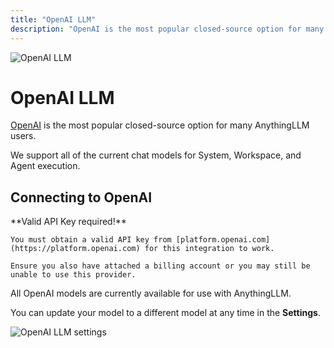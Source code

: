 ```yaml
---
title: "OpenAI LLM"
description: "OpenAI is the most popular closed-source option for many AnythingLLM users"
---
```



<Image
  src="/images/anythingllm-setup/llm-configuration/cloud/OpenAI/header-image.png" 
  height={1080} 
  width={1920} 
  quality={100}
  alt="OpenAI LLM"
/>


# OpenAI LLM

[OpenAI](https://OpenAI.com) is the most popular closed-source option for many AnythingLLM users. 

We support all of the current chat models for System, Workspace, and Agent execution.


## Connecting to OpenAI

<Callout type="info" emoji="️💡">
  **Valid API Key required!**

    You must obtain a valid API key from [platform.openai.com](https://platform.openai.com) for this integration to work. 
    
    Ensure you also have attached a billing account or you may still be unable to use this provider.
</Callout>

All OpenAI models are currently available for use with AnythingLLM.

You can update your model to a different model at any time in the **Settings**.

<Image
  src="/images/anythingllm-setup/llm-configuration/cloud/OpenAI/OpenAI-llm.png" 
  height={1080} 
  width={1920} 
  quality={100}
  alt="OpenAI LLM settings"
/>

